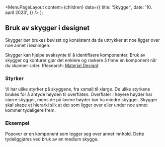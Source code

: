 
<Meta
  title='Skygger'
  description='Hvordan skygger brukes i Designsystemet'
/>

  <MenuPageLayout
    content={children}
    data={{
      title: 'Skygger',
      date: '10. april 2023',
    }}
  />
);

## Bruk av skygger i designet

Skygger bør brukes bevisst og konsistent da de uttrykker at noe ligger over noe annet i løsningen.

Skygger kan hjelpe svaksynte til å identifisere komponenter. Bruk av skygger og konturer gjør det enklere og raskere å finne en komponent når du skanner sider. (Research: [Material Design](https://m2.material.io/design/environment/light-shadows.html#research))

### Styrker

Vi har ulike styrker på skyggene, fra xsmall til xlarge. De ulike styrkene brukes for å antyde høyden til overflaten. Overflater i høyere høyder har større skygger, mens de på lavere høyder bør ha mindre skygger. Skygger skal skape et hierarki slik at det som ligger over eller under noe annet kommer tydeligere frem.

<TokenList type='boxShadow' />

### Eksempel

Popover er en komponent som legger seg over annet innhold. Dette tydeliggjøres ved bruk av en medium skygge.
